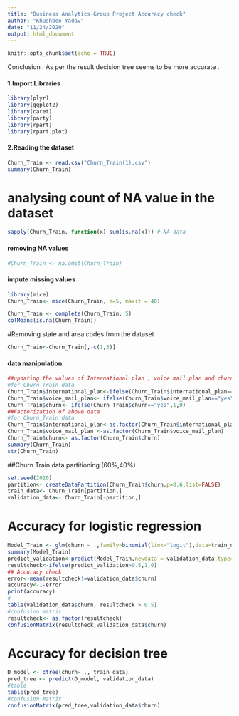 ```yaml
---
title: "Business Analytics-Group Project Accuracy check"
author: "Khushboo Yadav"
date: "11/24/2020"
output: html_document
---
```


```r
knitr::opts_chunk$set(echo = TRUE)
```
 Conclusion : As per the result decision tree seems to be more accurate .

#### 1.Import Libraries
```r
library(plyr)
library(ggplot2)
library(caret)
library(party)
library(rpart)
library(rpart.plot)
```

#### 2.Reading the dataset 
```r
Churn_Train <- read.csv("Churn_Train(1).csv")
summary(Churn_Train)
```
# analysing count of NA value in the dataset
```r
sapply(Churn_Train, function(x) sum(is.na(x))) # NA data
```
#### removing NA values
```r
#Churn_Train <- na.omit(Churn_Train)
```

#### impute missing values
```r
library(mice)
Churn_Train<- mice(Churn_Train, m=5, maxit = 40)

Churn_Train <- complete(Churn_Train, 5)
colMeans(is.na(Churn_Train))
```

#Removing state and area codes from the dataset
```r
Churn_Train<-Churn_Train[,-c(1,3)] 
```
#### data manipulation
```r
##updating the values of International plan , voice mail plan and churn to 1 or 0
#for Churn_Train data
Churn_Train$international_plan<-ifelse(Churn_Train$international_plan=="yes",1,0)
Churn_Train$voice_mail_plan<- ifelse(Churn_Train$voice_mail_plan=="yes",1,0)
Churn_Train$churn<- ifelse(Churn_Train$churn=="yes",1,0)
##Factorization of above data
#for Churn_Train data
Churn_Train$international_plan<-as.factor(Churn_Train$international_plan)
Churn_Train$voice_mail_plan <-as.factor(Churn_Train$voice_mail_plan)
Churn_Train$churn<- as.factor(Churn_Train$churn)
summary(Churn_Train)
str(Churn_Train)
```

##Churn Train data partitioning (60%,40%)
```r
set.seed(2020)
partition<- createDataPartition(Churn_Train$churn,p=0.6,list=FALSE)
train_data<- Churn_Train[partition,]
validation_data<- Churn_Train[-partition,]
```

# Accuracy for logistic regression 
```r
Model_Train <- glm(churn ~ .,family=binomial(link="logit"),data=train_data)
summary(Model_Train)
predict_validation<-predict(Model_Train,newdata = validation_data,type='response')
resultcheck<-ifelse(predict_validation>0.5,1,0)
## Accuracy check
error<-mean(resultcheck!=validation_data$churn)
accuracy<-1-error
print(accuracy)
#
table(validation_data$churn, resultcheck > 0.5)
#confusion matrix
resultcheck<- as.factor(resultcheck)
confusionMatrix(resultcheck,validation_data$churn)
```

# Accuracy for decision tree
```r
D_model <- ctree(churn~ ., train_data)
pred_tree <- predict(D_model, validation_data)
#table
table(pred_tree)
#confusion matrix
confusionMatrix(pred_tree,validation_data$churn)
```

```r
```